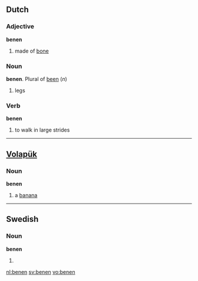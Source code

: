==Dutch==
===Adjective===
'''benen'''
#made of [[bone]]

===Noun===
'''benen'''. Plural of [[been]] (''n'')
#legs

===Verb===
'''benen'''
#to walk in large strides

----

==[[Volapük]]==
===Noun===
'''benen'''
# a [[banana]]

----

==Swedish==
===Noun===
'''benen'''
# {{sv-noun-form-def-pl|ben}}

[[nl:benen]]
[[sv:benen]]
[[vo:benen]]